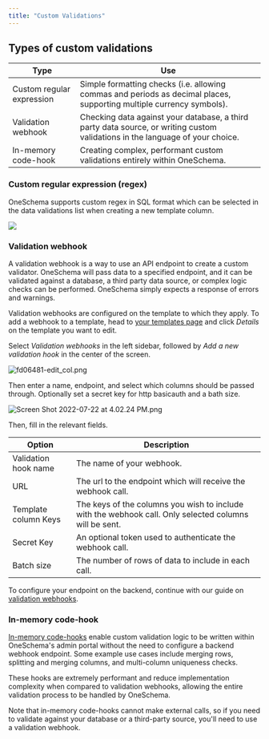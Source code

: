 ```yaml
---
title: "Custom Validations"
---
```


## Types of custom validations

| Type                      | Use                                                                                                                           |
| ------------------------- | ----------------------------------------------------------------------------------------------------------------------------- |
| Custom regular expression | Simple formatting checks (i.e. allowing commas and periods as decimal places, supporting multiple currency symbols).          |
| Validation webhook        | Checking data against your database, a third party data source, or writing custom validations in the language of your choice. |
| In-memory code-hook       | Creating complex, performant custom validations entirely within OneSchema.                                                    |

### Custom regular expression (regex)

OneSchema supports custom regex in SQL format which can be selected in the data validations list when creating a new template column. 

![](/images/e4fb2e0-Screen_Shot_2022-11-17_at_11.22.42_AM.png)

  
### Validation webhook

A validation webhook is a way to use an API endpoint to create a custom validator. OneSchema will pass data to a specified endpoint, and it can be validated against a database, a third party data source, or complex logic checks can be performed. OneSchema simply expects a response of errors and warnings.

  
Validation webhooks are configured on the template to which they apply. To add a webhook to a template, head to [your templates page](https://app.oneschema.co/templates) and click _Details_ on the template you want to edit.

  
Select _Validation webhooks_ in the left sidebar, followed by _Add a new validation hook_ in the center of the screen.

![](/images/e39ee35-Screenshot_2023-10-11_at_7.12.05_PM.png "fd06481-edit_col.png") 

Then enter a name, endpoint, and select which columns should be passed through. Optionally set a secret key for http basicauth and a bath size. 

![](/images/511262d-Screen_Shot_2022-07-22_at_4.02.24_PM.png "Screen Shot 2022-07-22 at 4.02.24 PM.png")

  
Then, fill in the relevant fields.

| Option               | Description                                                                                            |
| -------------------- | ------------------------------------------------------------------------------------------------------ |
| Validation hook name | The name of your webhook.                                                                              |
| URL                  | The url to the endpoint which will receive the webhook call.                                           |
| Template column Keys | The keys of the columns you wish to include with the webhook call. Only selected columns will be sent. |
| Secret Key           | An optional token used to authenticate the webhook call.                                               |
| Batch size           | The number of rows of data to include in each call.                                                    |

  
To configure your endpoint on the backend, continue with our guide on [validation webhooks](/docs/validation-webhook).

  
### In-memory code-hook

[In-memory code-hooks](/reference/code-hooks) enable custom validation logic to be written within OneSchema's admin portal without the need to configure a backend webhook endpoint. Some example use cases include merging rows, splitting and merging columns, and multi-column uniqueness checks. 

These hooks are extremely performant and reduce implementation complexity when compared to validation webhooks, allowing the entire validation process to be handled by OneSchema. 

Note that in-memory code-hooks cannot make external calls, so if you need to validate against your database or a third-party source, you'll need to use a validation webhook.